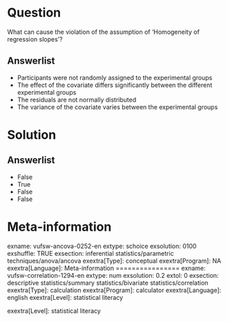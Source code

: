Question
========
What can cause the violation of the assumption of 'Homogeneity of
regression slopes'?

Answerlist
----------
* Participants were not randomly assigned to the experimental groups
* The effect of the covariate differs significantly between the different
  experimental groups
* The residuals are not normally distributed
* The variance of the covariate varies between the experimental groups

Solution
========










Answerlist
----------
* False
* True
* False
* False

Meta-information
================
exname: vufsw-ancova-0252-en
extype: schoice
exsolution: 0100
exshuffle: TRUE
exsection: inferential statistics/parametric techniques/anova/ancova
exextra[Type]: conceptual
exextra[Program]: NA
exextra[Language]: Meta-information
================
exname: vufsw-correlation-1294-en
extype: num
exsolution: 0.2
extol: 0
exsection: descriptive statistics/summary statistics/bivariate statistics/correlation
exextra[Type]: calculation
exextra[Program]: calculator
exextra[Language]: english
exextra[Level]: statistical literacy

exextra[Level]: statistical literacy

